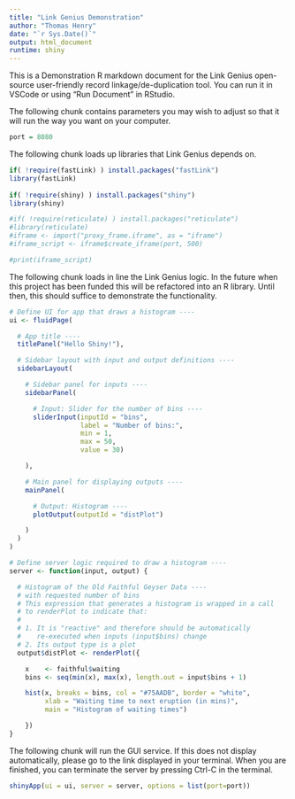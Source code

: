 ```yaml
---
title: "Link Genius Demonstration"
author: "Thomas Henry"
date: "`r Sys.Date()`"
output: html_document
runtime: shiny
---
```


This is a Demonstration R markdown document for the Link Genius open-source user-friendly record linkage/de-duplication tool. You can run it in VSCode or using "Run Document" in RStudio.

The following chunk contains parameters you may wish to adjust so that it will run the way you want on your computer.

```r
port = 8080
```

The following chunk loads up libraries that Link Genius depends on.

```r
if( !require(fastLink) ) install.packages("fastLink")
library(fastLink)
 
if( !require(shiny) ) install.packages("shiny")
library(shiny)

#if( !require(reticulate) ) install.packages("reticulate")
#library(reticulate)
#iframe <- import("proxy_frame.iframe", as = "iframe")
#iframe_script <- iframe$create_iframe(port, 500)

#print(iframe_script)
```

The following chunk loads in line the Link Genius logic.  In the future when this project has been funded this will be refactored into an R library.  Until then, this should suffice to demonstrate the functionality. 

```r
# Define UI for app that draws a histogram ----
ui <- fluidPage(

  # App title ----
  titlePanel("Hello Shiny!"),

  # Sidebar layout with input and output definitions ----
  sidebarLayout(

    # Sidebar panel for inputs ----
    sidebarPanel(

      # Input: Slider for the number of bins ----
      sliderInput(inputId = "bins",
                  label = "Number of bins:",
                  min = 1,
                  max = 50,
                  value = 30)

    ),

    # Main panel for displaying outputs ----
    mainPanel(

      # Output: Histogram ----
      plotOutput(outputId = "distPlot")

    )
  )
)

# Define server logic required to draw a histogram ----
server <- function(input, output) {

  # Histogram of the Old Faithful Geyser Data ----
  # with requested number of bins
  # This expression that generates a histogram is wrapped in a call
  # to renderPlot to indicate that:
  #
  # 1. It is "reactive" and therefore should be automatically
  #    re-executed when inputs (input$bins) change
  # 2. Its output type is a plot
  output$distPlot <- renderPlot({

    x    <- faithful$waiting
    bins <- seq(min(x), max(x), length.out = input$bins + 1)

    hist(x, breaks = bins, col = "#75AADB", border = "white",
         xlab = "Waiting time to next eruption (in mins)",
         main = "Histogram of waiting times")

    })
}
```

The following chunk will run the GUI service. If this does not display automatically, please go to the link displayed in your terminal. When you are finished, you can terminate the server by pressing Ctrl-C in the terminal.

```r
shinyApp(ui = ui, server = server, options = list(port=port))
```